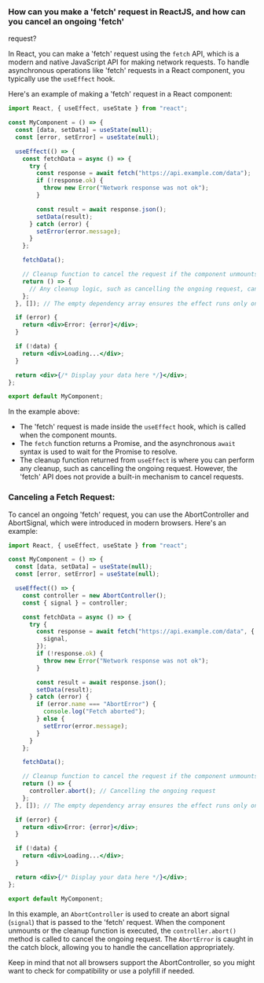 ### How can you make a 'fetch' request in ReactJS, and how can you cancel an ongoing 'fetch'

request?

In React, you can make a 'fetch' request using the `fetch` API, which is a modern and native JavaScript API for making network requests. To handle asynchronous operations like 'fetch' requests in a React component, you typically use the `useEffect` hook.

Here's an example of making a 'fetch' request in a React component:

```jsx
import React, { useEffect, useState } from "react";

const MyComponent = () => {
  const [data, setData] = useState(null);
  const [error, setError] = useState(null);

  useEffect(() => {
    const fetchData = async () => {
      try {
        const response = await fetch("https://api.example.com/data");
        if (!response.ok) {
          throw new Error("Network response was not ok");
        }

        const result = await response.json();
        setData(result);
      } catch (error) {
        setError(error.message);
      }
    };

    fetchData();

    // Cleanup function to cancel the request if the component unmounts
    return () => {
      // Any cleanup logic, such as cancelling the ongoing request, can be placed here
    };
  }, []); // The empty dependency array ensures the effect runs only once (on mount)

  if (error) {
    return <div>Error: {error}</div>;
  }

  if (!data) {
    return <div>Loading...</div>;
  }

  return <div>{/* Display your data here */}</div>;
};

export default MyComponent;
```

In the example above:

- The 'fetch' request is made inside the `useEffect` hook, which is called when the component mounts.
- The `fetch` function returns a Promise, and the asynchronous `await` syntax is used to wait for the Promise to resolve.
- The cleanup function returned from `useEffect` is where you can perform any cleanup, such as cancelling the ongoing request. However, the 'fetch' API does not provide a built-in mechanism to cancel requests.

### Canceling a Fetch Request:

To cancel an ongoing 'fetch' request, you can use the AbortController and AbortSignal, which were introduced in modern browsers. Here's an example:

```jsx
import React, { useEffect, useState } from "react";

const MyComponent = () => {
  const [data, setData] = useState(null);
  const [error, setError] = useState(null);

  useEffect(() => {
    const controller = new AbortController();
    const { signal } = controller;

    const fetchData = async () => {
      try {
        const response = await fetch("https://api.example.com/data", {
          signal,
        });
        if (!response.ok) {
          throw new Error("Network response was not ok");
        }

        const result = await response.json();
        setData(result);
      } catch (error) {
        if (error.name === "AbortError") {
          console.log("Fetch aborted");
        } else {
          setError(error.message);
        }
      }
    };

    fetchData();

    // Cleanup function to cancel the request if the component unmounts
    return () => {
      controller.abort(); // Cancelling the ongoing request
    };
  }, []); // The empty dependency array ensures the effect runs only once (on mount)

  if (error) {
    return <div>Error: {error}</div>;
  }

  if (!data) {
    return <div>Loading...</div>;
  }

  return <div>{/* Display your data here */}</div>;
};

export default MyComponent;
```

In this example, an `AbortController` is used to create an abort signal (`signal`) that is passed to the 'fetch' request. When the component unmounts or the cleanup function is executed, the `controller.abort()` method is called to cancel the ongoing request. The `AbortError` is caught in the catch block, allowing you to handle the cancellation appropriately.

Keep in mind that not all browsers support the AbortController, so you might want to check for compatibility or use a polyfill if needed.
